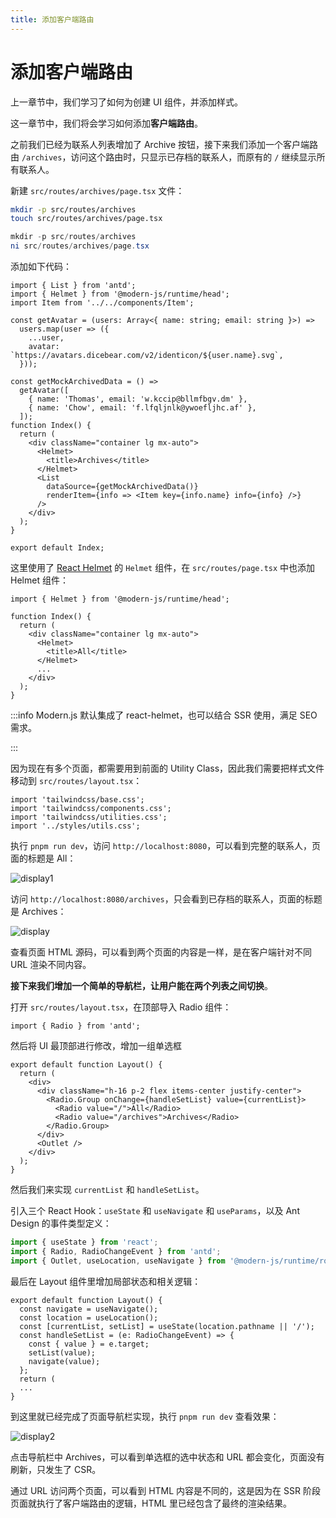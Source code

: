 ```yaml
---
title: 添加客户端路由
---
```

# 添加客户端路由


上一章节中，我们学习了如何为创建 UI 组件，并添加样式。

这一章节中，我们将会学习如何添加**客户端路由**。

之前我们已经为联系人列表增加了 Archive 按钮，接下来我们添加一个客户端路由 `/archives`，访问这个路由时，只显示已存档的联系人，而原有的 `/` 继续显示所有联系人。

新建 `src/routes/archives/page.tsx` 文件：

<Tabs>
<TabItem value="macOS" label="macOS" default>

```bash
mkdir -p src/routes/archives
touch src/routes/archives/page.tsx
```

</TabItem>
<TabItem value="Windows" label="Windows">

```powershell
mkdir -p src/routes/archives
ni src/routes/archives/page.tsx
```

</TabItem>
</Tabs>

添加如下代码：

```tsx title="src/archives/page.tsx"
import { List } from 'antd';
import { Helmet } from '@modern-js/runtime/head';
import Item from '../../components/Item';

const getAvatar = (users: Array<{ name: string; email: string }>) =>
  users.map(user => ({
    ...user,
    avatar: `https://avatars.dicebear.com/v2/identicon/${user.name}.svg`,
  }));

const getMockArchivedData = () =>
  getAvatar([
    { name: 'Thomas', email: 'w.kccip@bllmfbgv.dm' },
    { name: 'Chow', email: 'f.lfqljnlk@ywoefljhc.af' },
  ]);
function Index() {
  return (
    <div className="container lg mx-auto">
      <Helmet>
        <title>Archives</title>
      </Helmet>
      <List
        dataSource={getMockArchivedData()}
        renderItem={info => <Item key={info.name} info={info} />}
      />
    </div>
  );
}

export default Index;
```

这里使用了 [React Helmet](https://github.com/nfl/react-helmet) 的 `Helmet` 组件，在 `src/routes/page.tsx` 中也添加 Helmet 组件：

```tsx
import { Helmet } from '@modern-js/runtime/head';

function Index() {
  return (
    <div className="container lg mx-auto">
      <Helmet>
        <title>All</title>
      </Helmet>
      ...
    </div>
  );
}
```

:::info
Modern.js 默认集成了 react-helmet，也可以结合 SSR 使用，满足 SEO 需求。

:::

因为现在有多个页面，都需要用到前面的 Utility Class，因此我们需要把样式文件移动到 `src/routes/layout.tsx`：

```tsx
import 'tailwindcss/base.css';
import 'tailwindcss/components.css';
import 'tailwindcss/utilities.css';
import '../styles/utils.css';
```

执行 `pnpm run dev`，访问 `http://localhost:8080`，可以看到完整的联系人，页面的标题是 All：

![display1](https://lf3-static.bytednsdoc.com/obj/eden-cn/nuvjhpqnuvr/modern-website/tutorials/c04-archives.png)

访问 `http://localhost:8080/archives`，只会看到已存档的联系人，页面的标题是 Archives：

![display](https://lf3-static.bytednsdoc.com/obj/eden-cn/nuvjhpqnuvr/modern-website/tutorials/c04-all.png)

查看页面 HTML 源码，可以看到两个页面的内容是一样，是在客户端针对不同 URL 渲染不同内容。

**接下来我们增加一个简单的导航栏，让用户能在两个列表之间切换**。

打开 `src/routes/layout.tsx`，在顶部导入 Radio 组件：

```tsx
import { Radio } from 'antd';
```

然后将 UI 最顶部进行修改，增加一组单选框

```tsx {4-9}
export default function Layout() {
  return (
    <div>
      <div className="h-16 p-2 flex items-center justify-center">
        <Radio.Group onChange={handleSetList} value={currentList}>
          <Radio value="/">All</Radio>
          <Radio value="/archives">Archives</Radio>
        </Radio.Group>
      </div>
      <Outlet />
    </div>
  );
}
```

然后我们来实现 `currentList` 和 `handleSetList`。

引入三个 React Hook：`useState` 和 `useNavigate` 和 `useParams`，以及 Ant Design 的事件类型定义：

```js
import { useState } from 'react';
import { Radio, RadioChangeEvent } from 'antd';
import { Outlet, useLocation, useNavigate } from '@modern-js/runtime/router';
```

最后在 Layout 组件里增加局部状态和相关逻辑：

```tsx {2-9}
export default function Layout() {
  const navigate = useNavigate();
  const location = useLocation();
  const [currentList, setList] = useState(location.pathname || '/');
  const handleSetList = (e: RadioChangeEvent) => {
    const { value } = e.target;
    setList(value);
    navigate(value);
  };
  return (
  ...
}
```

到这里就已经完成了页面导航栏实现，执行 `pnpm run dev` 查看效果：

![display2](https://lf3-static.bytednsdoc.com/obj/eden-cn/nuvjhpqnuvr/modern-website/tutorials/c04-switch.png)

点击导航栏中 Archives，可以看到单选框的选中状态和 URL 都会变化，页面没有刷新，只发生了 CSR。

通过 URL 访问两个页面，可以看到 HTML 内容是不同的，这是因为在 SSR 阶段页面就执行了客户端路由的逻辑，HTML 里已经包含了最终的渲染结果。
